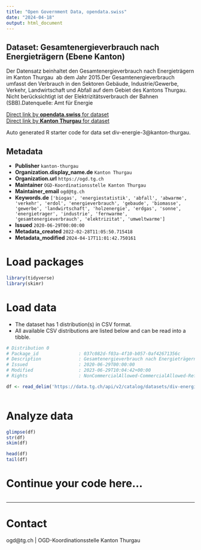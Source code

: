 ```yaml
---
title: "Open Government Data, opendata.swiss"
date: "2024-04-18"
output: html_document
---
```


## Dataset: Gesamtenergieverbrauch nach Energieträgern (Ebene Kanton)

Der Datensatz beinhaltet den Gesamtenergieverbrauch nach Energieträgern im Kanton Thurgau  ab dem Jahr 2015.Der Gesamtenergieverbrauch umfasst den Verbrauch in den Sektoren Gebäude, Industrie/Gewerbe, Verkehr, Landwirtschaft und Abfall auf dem Gebiet des Kantons Thurgau. Nicht berücksichtigt ist der Elektrizitätsverbrauch der Bahnen (SBB).Datenquelle: Amt für Energie

[Direct link by **opendata.swiss** for dataset](https://opendata.swiss/de/dataset/gesamtenergieverbrauch-nach-energietragern-ebene-kanton)<br>
[Direct link by **Kanton Thurgau** for dataset](https://data.tg.ch/explore/dataset/div-energie-3/)

Auto generated R starter code for data set div-energie-3@kanton-thurgau.

## Metadata

- **Publisher** `kanton-thurgau`
- **Organization.display_name.de** `Kanton Thurgau`
- **Organization.url** `https://ogd.tg.ch`
- **Maintainer** `OGD-Koordinationsstelle Kanton Thurgau`
- **Maintainer_email** `ogd@tg.ch`
- **Keywords.de** `['biogas', 'energiestatistik', 'abfall', 'abwarme', 'verkehr', 'erdol', 'energieverbrauch', 'gebaude', 'biomasse', 'gewerbe', 'landwirtschaft', 'holzenergie', 'erdgas', 'sonne', 'energietrager', 'industrie', 'fernwarme', 'gesamtenergieverbrauch', 'elektrizitat', 'umweltwarme']`
- **Issued** `2020-06-29T00:00:00`
- **Metadata_created** `2022-02-28T11:05:50.715418`
- **Metadata_modified** `2024-04-17T11:01:42.750161`


# Load packages

```r

library(tidyverse)
library(skimr)

```

# Load data

-   The dataset has 1 distribution(s) in CSV format.
-   All available CSV distributions are listed below and can be read into a tibble.

```r

# Distribution 0
# Package_id               : 037c082d-f03a-4f10-b057-0af42671356c
# Description              : Gesamtenergieverbrauch nach Energieträgern (Ebene Kanton) (csv)
# Issued                   : 2020-06-29T00:00:00
# Modified                 : 2023-06-29T10:04:42+00:00
# Rights                   : NonCommercialAllowed-CommercialAllowed-ReferenceRequired

df <- read_delim('https://data.tg.ch/api/v2/catalog/datasets/div-energie-3/exports/csv')



```

# Analyze data

```r

glimpse(df)
str(df)
skim(df)

head(df)
tail(df)

```

# Continue your code here...

```r

```

------------------------------------------------------------------------

# Contact

ogd@tg.ch | OGD-Koordinationsstelle Kanton Thurgau
